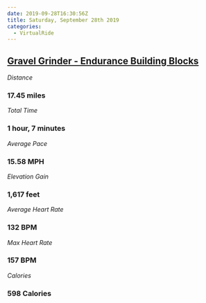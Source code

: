 ```yaml
---
date: 2019-09-28T16:30:56Z
title: Saturday, September 28th 2019
categories:
  - VirtualRide
---
```

## [Gravel Grinder - Endurance Building Blocks](https://www.strava.com/activities/2747178106)

_Distance_

### 17.45 miles

_Total Time_

### 1 hour, 7 minutes

_Average Pace_

### 15.58 MPH

_Elevation Gain_

### 1,617 feet

_Average Heart Rate_

### 132 BPM

_Max Heart Rate_

### 157 BPM

_Calories_

### 598 Calories